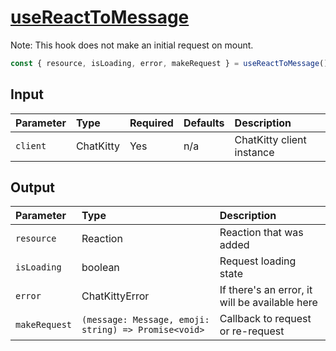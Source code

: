 
<Meta title="Hooks/Messages/useReactToMessage" />

# <u>useReactToMessage</u>

Note: This hook does not make an initial request on mount.

```typescript
const { resource, isLoading, error, makeRequest } = useReactToMessage();
```

## Input

| Parameter | Type      | Required | Defaults | Description               |
| :-------- | :-------- | :------- | :------- | :------------------------ |
| `client`  | ChatKitty | Yes      | n/a      | ChatKitty client instance |

## Output

| Parameter     | Type                                                 | Description                                    |
| :------------ | :--------------------------------------------------- | :--------------------------------------------- |
| `resource`    | Reaction                                             | Reaction that was added                        |
| `isLoading `  | boolean                                              | Request loading state                          |
| `error`       | ChatKittyError                                       | If there's an error, it will be available here |
| `makeRequest` | `(message: Message, emoji: string) => Promise<void>` | Callback to request or re-request              |
